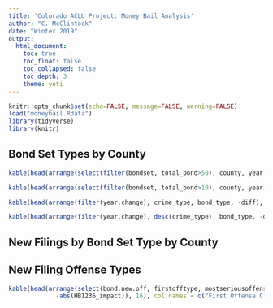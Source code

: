 ```yaml
---
title: 'Colorado ACLU Project: Money Bail Analysis'
author: "C. McClintock"
date: "Winter 2019"
output: 
  html_document:
    toc: true
    toc_float: false
    toc_collapsed: false
    toc_depth: 3
    theme: yeti
---
```


```r
knitr::opts_chunk$set(echo=FALSE, message=FALSE, warning=FALSE)
load("moneybail.Rdata")
library(tidyverse)
library(knitr)
```

## Bond Set Types by County


```r
kable(head(arrange(select(filter(bondset, total_bond>50), county, year, crime_type, money_perc, total_bond), -year, crime_type, -money_perc), 10), col.names = c("County", "Year", "Offense Class", "Money Bonds as a % of All Bonds", "Total Bonds"), caption = "Counties With Highest Percentage Money Bond for Felony Offenses in 2016")
```

```r
kable(head(arrange(select(filter(bondset, total_bond>10), county, year, crime_type, money_perc, total_bond), -year, desc(crime_type), -money_perc), 10), col.names = c("County", "Year", "Offense Class", "Money Bonds as a % of All Bonds", "Total Bonds"), caption = "Counties With Highest Percentage Money Bond for Misdemeanor Offenses in 2016")
```

```r
kable(head(arrange(filter(year.change), crime_type, bond_type, -diff), 10), col.names = c("County", "Offense Class", "Bond Type as a % of All Bonds", "2014", "2015", "2016", "2014-2016 Difference"), caption="Counties with the Largest Change in Money Bonds for Felony Offenses as a % of All Bonds for Felony Offenses between 2014 and 2016")
```

```r
kable(head(arrange(filter(year.change), desc(crime_type), bond_type, -diff), 10), col.names = c("County", "Offense Class", "Bond Type as a % of All Bonds", "2014", "2015", "2016", "2014-2016 Difference"), caption="Counties with the Largest Change in Money Bonds for Misdemeanor Offenses as a % of All Bonds for Misdemeannor between 2014 nd 2016")

```

## New Filings by Bond Set Type by County


## New Filing Offense Types

```r
kable(head(arrange(select(bond.new.off, firstofftype, mostseriousoffense, HB1236_impact), 
             -abs(HB1236_impact)), 16), col.names = c("First Offense Class", "Most Serious Offense in New Fiing", "Percent Change Post HB13.1236"))
```





